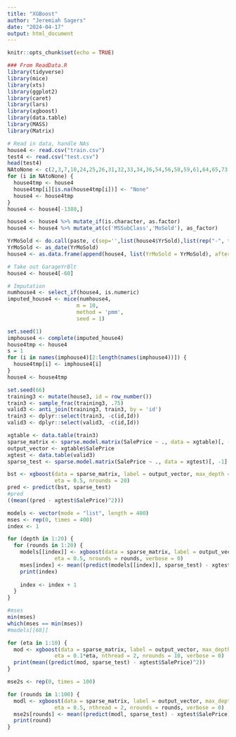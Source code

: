 ```yaml
---
title: "XGBoost"
author: "Jeremiah Sagers"
date: "2024-04-17"
output: html_document
---
```


```r
knitr::opts_chunk$set(echo = TRUE)

### From ReadData.R
library(tidyverse)
library(mice)
library(xts)
library(ggplot2)
library(caret)
library(lars)
library(xgboost)
library(data.table)
library(MASS)
library(Matrix)

# Read in data, handle NAs
house4 <- read.csv("train.csv")
test4 <- read.csv("test.csv")
head(test4)
NAtoNone <- c(2,3,7,10,24,25,26,31,32,33,34,36,54,56,58,59,61,64,65,73,74,75,79)
for (i in NAtoNone) {
  house4tmp <- house4
  house4tmp[i][is.na(house4tmp[i])] <- "None"
  house4 <- house4tmp
}
house4 <- house4[-1380,]

house4 <- house4 %>% mutate_if(is.character, as.factor)
house4 <- house4 %>% mutate_at(c('MSSubClass','MoSold'), as_factor) 

YrMoSold <- do.call(paste, c(sep='',list(house4$YrSold),list(rep("-", times = length(house4$YrSold))),list(house4$MoSold),list(rep("-01", times = length(house4$YrSold)))))
YrMoSold <- as_date(YrMoSold)
house4 <- as.data.frame(append(house4, list(YrMoSold = YrMoSold), after = 78))

# Take out GarageYrBlt
house4 <- house4[-60]

# Imputation
numhouse4 <- select_if(house4, is.numeric)
imputed_house4 <- mice(numhouse4, 
                      m = 10,  
                      method = 'pmm', 
                      seed = 1)

set.seed(1)
imphouse4 <- complete(imputed_house4)
house4tmp <- house4
s = 1
for (i in names(imphouse4)[2:length(names(imphouse4))]) {
  house4tmp[i] <- imphouse4[i]
}
house4 <- house4tmp
```

```r
set.seed(66)
training3 <- mutate(house3, id = row_number())
train3 <- sample_frac(training3, .75)
valid3 <- anti_join(training3, train3, by = 'id')
train3 <- dplyr::select(train3, -c(id,Id))
valid3 <- dplyr::select(valid3, -c(id,Id))
```

```r
xgtable <- data.table(train3)
sparse_matrix <- sparse.model.matrix(SalePrice ~ ., data = xgtable)[, -1]
output_vector <- xgtable$SalePrice
xgtest <- data.table(valid3)
sparse_test <- sparse.model.matrix(SalePrice ~ ., data = xgtest)[, -1]

bst <- xgboost(data = sparse_matrix, label = output_vector, max_depth = 2,
               eta = 0.5, nrounds = 20)
pred <- predict(bst, sparse_test)
#pred
((mean((pred - xgtest$SalePrice)^2)))
```

```r
models <- vector(mode = "list", length = 400)
mses <- rep(0, times = 400)
index <- 1

for (depth in 1:20) {
  for (rounds in 1:20) {
    models[[index]] <- xgboost(data = sparse_matrix, label = output_vector, max_depth = depth,
               eta = 0.5, nrounds = rounds, verbose = 0)
    mses[index] <- mean((predict(models[[index]], sparse_test) - xgtest$SalePrice)^2)
    print(index)
    
    index <- index + 1
  }
}

#mses
min(mses)
which(mses == min(mses))
#models[[68]]

for (eta in 1:10) {
  mod <- xgboost(data = sparse_matrix, label = output_vector, max_depth = 2,
               eta = 0.1*eta, nthread = 2, nrounds = 10, verbose = 0)
  print(mean((predict(mod, sparse_test) - xgtest$SalePrice)^2))
}

mse2s <- rep(0, times = 100)

for (rounds in 1:100) {
  modl <- xgboost(data = sparse_matrix, label = output_vector, max_depth = 2,
               eta = 0.5, nthread = 2, nrounds = rounds, verbose = 0)
  mse2s[rounds] <- mean((predict(modl, sparse_test) - xgtest$SalePrice)^2)
  print(round)
}


```

